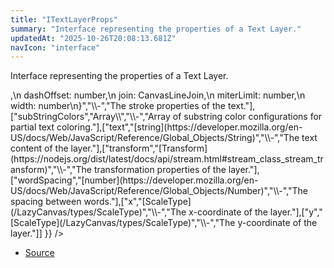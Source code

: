 ```yaml
---
title: "ITextLayerProps"
summary: "Interface representing the properties of a Text Layer."
updatedAt: "2025-10-26T20:08:13.681Z"
navIcon: "interface"
---
```



Interface representing the properties of a Text Layer.

<Table data={{ headers: [{"content":"Property","key":"property","sortable":true},{"content":"Type","key":"type","sortable":true},{"content":"Value","key":"value","sortable":true},{"content":"Description","key":"description"}], rows: [["align","[AnyTextAlign](/LazyCanvas/types/AnyTextAlign)","\\-","The alignment of the text."],["baseline","[AnyTextBaseline](/LazyCanvas/types/AnyTextBaseline)","\\-","The baseline of the text."],["centring","[AnyCentring](/LazyCanvas/types/AnyCentring)","\\-","The centring type of the layer."],["direction","[AnyTextDirection](/LazyCanvas/types/AnyTextDirection)","\\-","The direction of the text."],["fillStyle","[ColorType](/LazyCanvas/types/ColorType)","\\-","The fill style (color or pattern) of the layer."],["filled","[boolean](https://developer.mozilla.org/en-US/docs/Web/JavaScript/Reference/Global_Objects/Boolean)","\\-","Whether the layer is filled."],["filter","[string](https://developer.mozilla.org/en-US/docs/Web/JavaScript/Reference/Global_Objects/String)","\\-","The filter effects applied to the layer."],["font","\\{\n  family: string,\n  size: number,\n  weight: AnyWeight\n}","\\-","The font configuration for the text."],["globalComposite","[AnyGlobalCompositeOperation](/LazyCanvas/types/AnyGlobalCompositeOperation)","\\-","The global composite operation applied to the layer."],["letterSpacing","[number](https://developer.mozilla.org/en-US/docs/Web/JavaScript/Reference/Global_Objects/Number)","\\-","The spacing between letters."],["multiline","\\{\n  enabled: boolean,\n  spacing: number\n}","\\-","Configuration for multiline text."],["opacity","[number](https://developer.mozilla.org/en-US/docs/Web/JavaScript/Reference/Global_Objects/Number)","\\-","The opacity of the layer, ranging from 0 to 1."],["shadow","\\{\n  blur: number,\n  color: string,\n  offsetX: number,\n  offsetY: number\n}","\\-","The shadow properties of the layer."],["size","\\{\n  height: ScaleType,\n  width: ScaleType\n}","\\-","The size of the text layer, including width and height."],["stroke","\\{\n  cap: CanvasLineCap,\n  dash: Array\\<number\\>,\n  dashOffset: number,\n  join: CanvasLineJoin,\n  miterLimit: number,\n  width: number\n}","\\-","The stroke properties of the text."],["subStringColors","Array\\<SubStringColor\\>","\\-","Array of substring color configurations for partial text coloring."],["text","[string](https://developer.mozilla.org/en-US/docs/Web/JavaScript/Reference/Global_Objects/String)","\\-","The text content of the layer."],["transform","[Transform](https://nodejs.org/dist/latest/docs/api/stream.html#stream_class_stream_transform)","\\-","The transformation properties of the layer."],["wordSpacing","[number](https://developer.mozilla.org/en-US/docs/Web/JavaScript/Reference/Global_Objects/Number)","\\-","The spacing between words."],["x","[ScaleType](/LazyCanvas/types/ScaleType)","\\-","The x-coordinate of the layer."],["y","[ScaleType](/LazyCanvas/types/ScaleType)","\\-","The y-coordinate of the layer."]] }} />


- [Source](https://github.com/NMMTY/LazyCanvas/blob/ba3e53b2fefc78794f94d50b21443818f2774649/packages/lazycanvas/src/structures/components/TextLayer.ts#L48)
